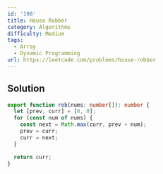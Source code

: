```yaml
---
id: '198'
title: House Robber
category: Algorithms
difficulty: Medium
tags:
  - Array
  - Dynamic Programming
url: https://leetcode.com/problems/house-robber
---
```


## Solution

```typescript filename="solution.ts" copy
export function rob(nums: number[]): number {
  let [prev, curr] = [0, 0];
  for (const num of nums) {
    const next = Math.max(curr, prev + num);
    prev = curr;
    curr = next;
  }

  return curr;
}
```
